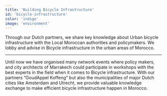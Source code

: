 ```yaml
---
title: 'Building Bicycle Infrastructure'
id: 'bicycle-infrastructure'
color: 'indigo'
image: 'environment'
---
```


Through our Dutch partners, we share key knowledge about Urban bicycle infrastructure with the Local Moroccan authorities and policymakers. We lobby and advise in Bicycle infrastructure in the urban areas of Morocco.

---

Until now we have organised many network events where policy makers, and city architects of Marrakech could participate in workshops with the best experts in the field when it comes to Bicycle infrastructure. With our partners “GoudAppel Koffeng” but also the municipalities of major Dutch cities like Amsterdam and Utrecht, we provide valuable knowledge exchange to make efficient bicycle infrastructure happen in Morocco.
